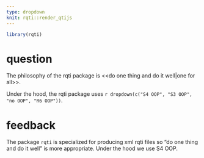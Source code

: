 ```yaml
---
type: dropdown
knit: rqti::render_qtijs
---
```


```r
library(rqti)
```

# question

The philosophy of the rqti package is <<do one thing and do it well|one for
all>>.

Under the hood, the rqti package uses `r dropdown(c("S4 OOP", "S3 OOP", "no OOP", "R6 OOP"))`.

# feedback

The package `rqti` is specialized for producing xml rqti files so "do one thing
and do it well" is more appropriate. Under the hood we use S4 OOP.
